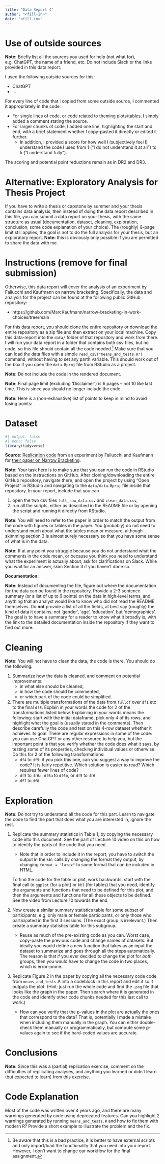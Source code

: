 ```yaml
---
title: "Data Report 4"
author: "<fill-in>"
date: "<fill-in>"
---
```


# Use of outside sources

**Note:** Briefly list all the sources you used for help (not what for), e.g. ChatGPT, the name of a friend, etc. Do not include Slack or the links provided in this data report.

I used the following outside sources for this:

-   ChatGPT
-   ...

For every line of code that I copied from some outside source, I commented it appropriately in the code:

-   For single lines of code, or code related to theming plots/tables, I simply added a comment stating the source.
-   For larger chunks of code, I added one line, highlighting the start and end, with a brief statement whether I copy-pasted it directly or edited it further.
    -   In addition, I provided a score for how well I (subjectively feel I) understand the code I used from 1 ("I do not understand it at all") to 5 ("I understand fully").

The scoring and potential point reductions remain as in DR2 and DR3.

# Alternative: Exploratory Analysis for Thesis Project

If you have to write a thesis or capstone by summer and your thesis contains data analysis, then instead of doing the data report described in this file, you can submit a data report on your thesis, with the same structure as usual (documentation, dataset, cleaning, exploration, conclusion, some code explanation of your choice). The (roughly) 6-page limit still applies, the goal is not to do the full analysis for your thesis, but an exploratory report. **Note:** this is obviously only possible if you are permitted to share the data with me.

# Instructions (remove for final submission)

Otherwise, this data report will cover the analysis of an experiment by Fallucchi and Kaufmann on narrow bracketing. Specifically, the data and analysis for the project can be found at the following public GitHub repository:

-   https://github.com/MarcKaufmann/narrow-bracketing-in-work-choices/tree/main

For this data report, you should clone the entire repository or download the entire repository as a zip file and then extract on your local machine. Copy this data-report into the `data/` folder of that repository and work from there. I will run your data report in a folder that contains both csv files, but no code, so this file should contain all the code needed.[^1] Make sure that you can load the data files with a simple `read_csv("means_and_tests.R")` command, without having to set any parth variable. This should work out of the box if you open the `data.Rproj` file from RStudio as a project.

[^1]: Be aware that this is a bad practice, it is better to have external scripts and only import/load the functionality that you need into your report. However, I don't want to change our workflow for the final assignment.

**Note:** Do not include the code in the rendered document.

**Note:** Final page limit (excluding 'Disclaimer') is 6 pages -- not 10 like last time. This is since you should no longer include the code.

**Note:** Here is a (non-exhaustive) list of points to keep in mind to avoid losing points:

# Dataset

```r
#| output: false
#| echo: false
library(tidyverse)
```

**Source**: [Replication code](https://github.com/MarcKaufmann/narrow-bracketing-in-work-choices/tree/main) from an experiment by Fallucchi and Kaufmann for [their paper on Narrow Bracketing](https://trichotomy.xyz/publication/narrow-bracketing-in-work-choices/narrow-bracketing-in-work-choices.pdf).

**Note:** Your task here is to make sure that you can run the code in RStudio based on the instructions on GitHub. After cloning/downloading the entire GitHub repository, navigate there, and open the project by using "Open Project" in RStudio and navigating to the `data/data.Rproj` file inside that repository. In your report, include that you can

1.  open the two csv files `full_raw_data.csv` and `clean_data.csv`;
2.  run all the scripts, either as described in the README file or by opening the script and running it directly from RStudio.

**Note:** You will need to refer to the paper in order to match the output from the code with figures or tables in the paper. You (probably) do not need to understand much about what the tables mean or measure, although skimming section 3 is almost surely necessary so that you have some sense of what is in the data.

**Note:** If at any point you struggle because you do not understand what the comments in the code mean, or because you think you need to understand what the experiment is actually about, ask for clarifications on Slack. While you wait for an answer, skim Section 3 if you haven't done so.

**Documentation:**

**Note:** Instead of documenting the file, figure out where the documentation for the data can be found in the repository. Provide a 2-3 sentence summary (or a list of up to 6 points) on the data in high-level terms, and anything that an analyst would like to know who did not read the README themselves. Do **not** provide a list of all the fields, at best say (roughly) the kind of data it contains; not 'gender', 'age', 'education', but 'demographics'. The goal is to have a summary for a reader to know what it broadly is, with the link to the detailed documentation inside the repository if they want to find out more.

# Cleaning

**Note:** You will not have to clean the data, the code is there. You should do the following:

1.  Summarize how the data is cleaned, and comment on potential improvements:
    -   in what else should be cleaned,
    -   in how the code should be commented,
    -   or which part of the code could be simplified.
2.  There are multiple transformations of the data from `fulldf` over `df1` etc to the final `df8`. Explain in your words the code for 2 of the transformations listed below. Explaining in your words means the following: start with the initial dataframe, pick only 4 of its rows, and highlight what the goal is (usually stated in the comments). Then describe carefully the code and test on this 4-row dataset whether it achieves its goal. There are regular expressions in some of the code: you can use ChatGPT or any other resource to help you, but the important point is that you verify whether the code does what it says, by testing some of its properties, checking individual values or otherwise. Do this for 2 of the following transformations:
    -   `df4` to `df5`: if you pick this one, can you suggest a way to improve the code? It is fairly repetitive. Which solution is easier to read? Which requires fewer lines of code?
    -   `df5` to `df6a`, `df6a` to `df6b`, or `df5` to `df6`
    -   `df7` to `df8`

# Exploration

**Note:** Do not try to understand all the code for this part. Learn to navigate the code to find the part that does what you are interested in, ignore the rest.

1.  Replicate the summary statistics in Table 1, by copying the necessary code into this document. See the part of Lecture 10 video on this on how to identify the parts of the code that you need.

    -   Note that in order to include it in the report, you have to switch the output in the `kbl` calls by changing the format they output, by changing `format = "latex"` to some format that can be included in HTML.

    To find the code for the table or plot, work backwards: start with the final call to `ggplot` (for a plot) or `kbl` (for tables) that you need, identify the arguments and functions that need to be defined for this plot, and then the arguments and functions for all these objects to be defined. See the video from Lecture 10 towards the end.

2.  Now create a similar summary statistics table for some subset of participants, e.g. only male or female participants, or only those who participated in the first 3 sessions. (The exact group is irrelevant.) Then create a summary statistics table for this subgroup.

    -   Reuse as much of the pre-existing code as you can. Worst case, copy-paste the previous code and change names of datasets. But ideally you would define a new function that takes as an input the dataset to summarize and goes through all the steps automatically. The reason is that if you ever decided to change the plot for *both* groups, then you would have to change the code in two places, which is error-prone.

3.  Replicate Figure 2 in the paper by copying all the necessary code code from `means_and_tests.R` into a codeblock in this report and edit it so it outputs the plot. (Hint: just run the whole code and find the `.png` file that looks like the graph in the paper. Then search where it is generated in the code and identify other code chunks needed for this last call to work.)

    -   How can you verify that the p-values in the plot are actually the ones that correspond to the data? That is, potentially I made a mistake when including them manually in the graph. You can either double-check them manually or programmatically, but compute some p-values again to see if the hard-coded values are accurate.

# Conclusions

**Note:** Since this was a (partial) replication exercise, comment on the difficulties of replicating analyses, and anything you learned or didn't learn (but expected to learn) from this exercise.

# Code Explanation

Most of the code was written over 4 years ago, and there are many warnings generated by code using deprecated features. Can you highlight 2 warnings generated by running `means_and_tests.R` and how to fix them with modern R? Provide a short example to illustrate the problem and the fix.
